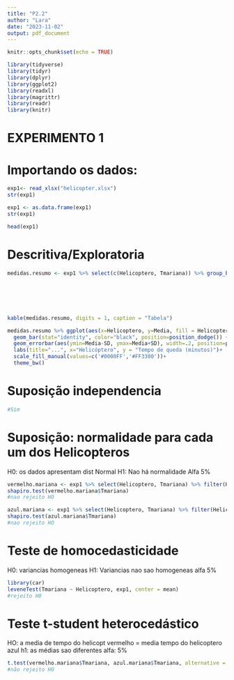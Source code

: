 ```yaml
---
title: "P2.2"
author: "Lara"
date: "2023-11-02"
output: pdf_document
---
```



```r
knitr::opts_chunk$set(echo = TRUE)
```


```r
library(tidyverse)
library(tidyr)
library(dplyr)
library(ggplot2)
library(readxl)
library(magrittr)
library(readr)
library(knitr)
```

# EXPERIMENTO 1

# Importando os dados:
```r
exp1<- read_xlsx("helicopter.xlsx")
str(exp1)
```

```r
exp1 <- as.data.frame(exp1)
str(exp1)
```
```r
head(exp1)
```

# Descritiva/Exploratoria
```r
medidas.resumo <- exp1 %>% select(c(Helicoptero, Tmariana)) %>% group_by(Helicoptero) %>% summarise(Mediana = median(Tmariana), 
                                                                                                    Media = mean(Tmariana), 
                                                                                                    SD = sd(Tmariana),
                                                                                                    Min = min(Tmariana),
                                                                                                    Max= max(Tmariana),
                                                                                                    Coef.var = (SD/Media)*100)

kable(medidas.resumo, digits = 1, caption = "Tabela")
```

```r
medidas.resumo %>% ggplot(aes(x=Helicoptero, y=Media, fill = Helicoptero)) + 
  geom_bar(stat="identity", color="black", position=position_dodge()) +
  geom_errorbar(aes(ymin=Media-SD, ymax=Media+SD), width=.2, position=position_dodge(.9), colour = "black")+
  labs(title="...", x="Helicóptero", y = "Tempo de queda (minutos)")+
  scale_fill_manual(values=c('#0000FF','#FF3300'))+
  theme_bw()
```
# Suposição independencia
```r
#Sim
```

# Suposição: normalidade para cada um dos Helicopteros
H0: os dados apresentam dist Normal
H1: Nao há normalidade
Alfa 5%
```r
vermelho.mariana <- exp1 %>% select(Helicoptero, Tmariana) %>% filter(Helicoptero == "Vermelho") 
shapiro.test(vermelho.mariana$Tmariana)
#nao rejeito HO

azul.mariana <- exp1 %>% select(Helicoptero, Tmariana) %>% filter(Helicoptero == "Azul") 
shapiro.test(azul.mariana$Tmariana)
#nao rejeito HO
```

# Teste de homocedasticidade
H0: variancias homogeneas
H1: Variancias nao sao homogeneas
alfa 5%
```r
library(car)
leveneTest(Tmariana ~ Helicoptero, exp1, center = mean)
#rejeito H0
```
# Teste t-student heterocedástico
HO: a media de tempo do helicopt vermelho = media tempo do helicoptero azul
h1: as médias sao diferentes
alfa: 5%
```r
t.test(vermelho.mariana$Tmariana, azul.mariana$Tmariana, alternative = "two.sided", var.equal = FALSE)
#não rejeito H0
```


```r

```






